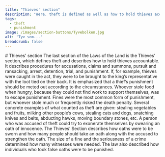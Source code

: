 ```yaml
---
title: "Thieves' section"
description: "Here, theft is defined as well as how to hold thieves accountable"
tags:
  - theft
  - punishment
image: /images/section-buttons/Tyvebolken.jpg
alt: 'Tyv som...'
breadcrumb: false
---
```



<SitatHero 
    title='"Now, it can be told that if someone steals food who is unable to get work to support themselves, and so, on account of hunger, saves their life, that theft is by no means worthy of punishment."'
    footer='Thieves’ Section, chapter 1' 
/>

<Spacer height={36}/>


<Container>
    # Thieves' section
</Container>

<Container stil="firstletter text-left text-xl" margin={0}>
  The last section of the Laws of the Land is the Thieves’ section, which defines theft and describes how to hold thieves accountable. It describes procedures for accusations, claims and summons, pursuit and ransacking, arrest, detention, trial, and punishment. If, for example, thieves were caught in the act, they were to be brought to the king’s representative with the loot tied on their back. It is emphasized that a thief’s punishment should be meted out according to the circumstances. Whoever stole food when hungry, because they could not find work to support themselves, was to escape punishment. Fines were the most common form of punishment, but whoever stole much or frequently risked the death penalty. Several concrete examples of what counted as theft are given: stealing vegetables and fruits, milking other people’s cows, stealing cats and dogs, snatching knives and belts, abducting hawks, moving boundary stones, etc. A person who was accused of theft could try to exonerate themselves by swearing an oath of innocence. The Thieves’ Section describes how oaths were to be sworn and how many people should take an oath along with the accused to strengthen the oath. The size of a fine and the seriousness of a crime determined how many witnesses were needed. The law also described how individuals who took false oaths were to be punished.
</Container>


<Container>
<Spacer height={10}/>
    <SubTextsCards items={site.tyvebolken} meta={meta} columns={2}/>
</Container>


 

 